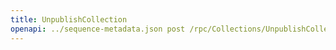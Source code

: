 ---
title: UnpublishCollection
openapi: ../sequence-metadata.json post /rpc/Collections/UnpublishCollection
---

